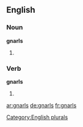 ==English==

===Noun===
'''gnarls'''

# {{plural of |[[gnarl]]}}

===Verb===
'''gnarls'''

# {{third-person singular of|gnarl}}

[[Category:English plurals]]

[[ar:gnarls]]
[[de:gnarls]]
[[fr:gnarls]]
